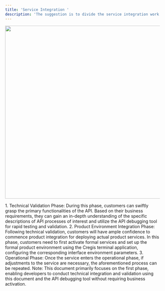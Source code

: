 ```yaml
---
title: 'Service Integration '
description: 'The suggestion is to divide the service integration work of Cregis APIs into three distinct stages, including the technical verification stage, the product environment integration stage, and the operational stage.'
---
```

<p align="center">
<img src="/images/overview06.png" alt="" width="563"/>
</p>
1. Technical Validation Phase: During this phase, customers can swiftly grasp the primary functionalities of the API. Based on their business requirements, they can gain an in-depth understanding of the specific descriptions of API processes of interest and utilize the API debugging tool for rapid testing and validation.
2. Product Environment Integration Phase: Following technical validation, customers will have ample confidence to commence product integration for deploying actual product services. In this phase, customers need to first activate formal services and set up the formal product environment using the Cregis terminal application, configuring the corresponding interface environment parameters.
3. Operational Phase: Once the service enters the operational phase, if adjustments to the service are necessary, the aforementioned process can be repeated.

<Info>
  Note: This document primarily focuses on the first phase, enabling developers to conduct technical integration and validation using this document and the API debugging tool without requiring business activation.
</Info>